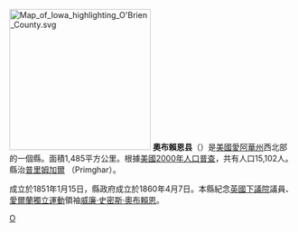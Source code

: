 {{noteTA
|T=zh-hans:奥布赖恩县 (艾奥瓦州);zh-hk:奧布賴恩縣 (艾奧瓦州);zh-tw:奧布賴恩郡 (愛阿華州);
|1=zh-hans:县;zh-hk:縣;zh-tw:郡;
}}

[[File:Map_of_Iowa_highlighting_O'Brien_County.svg|250px]]
'''奧布賴恩县'''（{{lang-en|O'Brien County}}）是[[美國|美國]][[愛阿華州|愛阿華州]]西北部的一個縣。面積1,485平方公里。根據[[美國2000年人口普查|美國2000年人口普查]]，共有人口15,102人。縣治[[普里姆加爾|普里姆加爾]] （Primghar）。

成立於1851年1月15日，縣政府成立於1860年4月7日。本縣紀念[[英國下議院|英國下議院]]議員、[[愛爾蘭|愛爾蘭]][[愛爾蘭獨立運動|獨立運動]]領袖[[威廉·史密斯·奧布賴恩|威廉·史密斯·奧布賴恩]]。
{{iowa-stub}}

[[Category:艾奧瓦州行政區劃|O]]